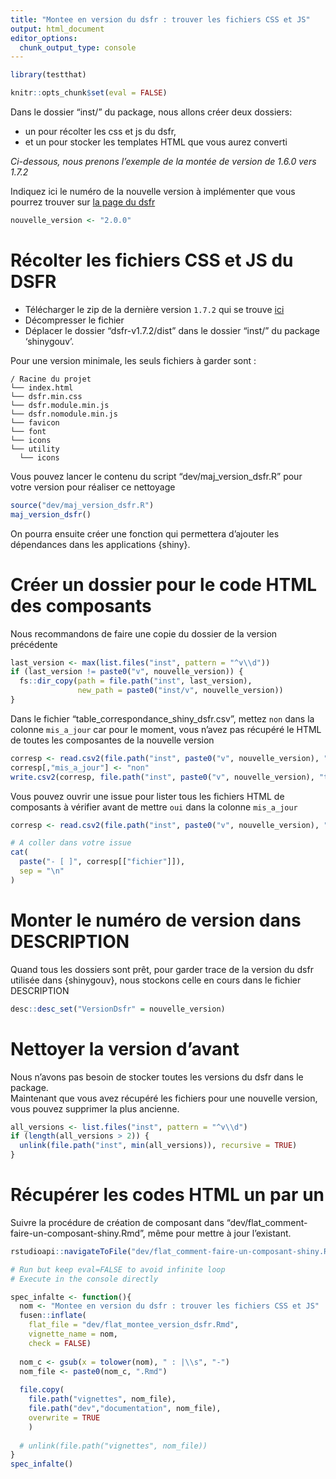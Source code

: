 ```yaml
---
title: "Montee en version du dsfr : trouver les fichiers CSS et JS"
output: html_document
editor_options: 
  chunk_output_type: console
---
```


```r
library(testthat)
```

```r
knitr::opts_chunk$set(eval = FALSE)
```

Dans le dossier "inst/" du package, nous allons créer deux dossiers:

- un pour récolter les css et js du dsfr, 
- et un pour stocker les templates HTML que vous aurez converti

_Ci-dessous, nous prenons l'exemple de la montée de version de 1.6.0 vers 1.7.2_

Indiquez ici le numéro de la nouvelle version à implémenter que vous pourrez trouver sur [la page du dsfr](https://gouvfr.atlassian.net/wiki/spaces/DB/pages/223019574/D+veloppeurs)

```r
nouvelle_version <- "2.0.0"
```

# Récolter les fichiers CSS et JS du DSFR

- Télécharger le zip de la dernière version `1.7.2` qui se trouve [ici](https://gouvfr.atlassian.net/wiki/spaces/DB/pages/223019574/D+veloppeurs)
- Décompresser le fichier
- Déplacer le dossier "dsfr-v1.7.2/dist" dans le dossier "inst/" du package 'shinygouv'.

Pour une version minimale, les seuls fichiers à garder sont :

```
/ Racine du projet
└── index.html
└── dsfr.min.css
└── dsfr.module.min.js
└── dsfr.nomodule.min.js
└── favicon
└── font
└── icons
└── utility
  └── icons
```

Vous pouvez lancer le contenu du script "dev/maj_version_dsfr.R" pour votre version pour réaliser ce nettoyage

```r
source("dev/maj_version_dsfr.R")
maj_version_dsfr()
```


On pourra ensuite créer une fonction qui permettera d'ajouter les dépendances dans les applications {shiny}.

# Créer un dossier pour le code HTML des composants

Nous recommandons de faire une copie du dossier de la version précédente

```r
last_version <- max(list.files("inst", pattern = "^v\\d"))
if (last_version != paste0("v", nouvelle_version)) {
  fs::dir_copy(path = file.path("inst", last_version), 
               new_path = paste0("inst/v", nouvelle_version))
}
```

Dans le fichier "table_correspondance_shiny_dsfr.csv", mettez `non` dans la colonne `mis_a_jour` car pour le moment, vous n'avez pas récupéré le HTML de toutes les composantes de la nouvelle version

```r
corresp <- read.csv2(file.path("inst", paste0("v", nouvelle_version), "table_correspondance_shiny_dsfr.csv"))
corresp[,"mis_a_jour"] <- "non"
write.csv2(corresp, file.path("inst", paste0("v", nouvelle_version), "table_correspondance_shiny_dsfr.csv"))
```

Vous pouvez ouvrir une issue pour lister tous les fichiers HTML de composants à vérifier avant de mettre `oui` dans la colonne `mis_a_jour`

```r
corresp <- read.csv2(file.path("inst", paste0("v", nouvelle_version), "table_correspondance_shiny_dsfr.csv"))

# A coller dans votre issue
cat(
  paste("- [ ]", corresp[["fichier"]]),
  sep = "\n"
)
```

# Monter le numéro de version dans DESCRIPTION

Quand tous les dossiers sont prêt, pour garder trace de la version du dsfr utilisée dans {shinygouv}, nous stockons celle en cours dans le fichier DESCRIPTION

```r
desc::desc_set("VersionDsfr" = nouvelle_version)
```

# Nettoyer la version d'avant

Nous n'avons pas besoin de stocker toutes les versions du dsfr dans le package.  
Maintenant que vous avez récupéré les fichiers pour une nouvelle version, vous pouvez supprimer la plus ancienne.  

```r
all_versions <- list.files("inst", pattern = "^v\\d")
if (length(all_versions > 2)) {
  unlink(file.path("inst", min(all_versions)), recursive = TRUE)
}
```

# Récupérer les codes HTML un par un

Suivre la procédure de création de composant dans "dev/flat_comment-faire-un-composant-shiny.Rmd", même pour mettre à jour l'existant.

```r
rstudioapi::navigateToFile("dev/flat_comment-faire-un-composant-shiny.Rmd")
```


```r
# Run but keep eval=FALSE to avoid infinite loop
# Execute in the console directly

spec_infalte <- function(){
  nom <- "Montee en version du dsfr : trouver les fichiers CSS et JS"
  fusen::inflate(
    flat_file = "dev/flat_montee_version_dsfr.Rmd", 
    vignette_name = nom,
    check = FALSE)
  
  nom_c <- gsub(x = tolower(nom), " : |\\s", "-")
  nom_file <- paste0(nom_c, ".Rmd")
  
  file.copy(
    file.path("vignettes", nom_file),
    file.path("dev","documentation", nom_file),
    overwrite = TRUE
    )
  
  # unlink(file.path("vignettes", nom_file))
}
spec_infalte()
```


